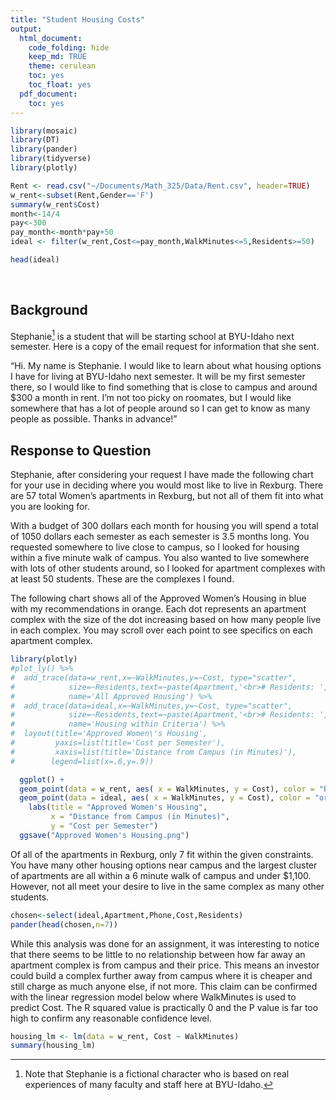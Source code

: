 ```yaml
---
title: "Student Housing Costs"
output:
  html_document:
    code_folding: hide
    keep_md: TRUE
    theme: cerulean
    toc: yes
    toc_float: yes
  pdf_document:
    toc: yes
---
```


```r
library(mosaic)
library(DT)
library(pander)
library(tidyverse)
library(plotly)

Rent <- read.csv("~/Documents/Math_325/Data/Rent.csv", header=TRUE)
w_rent<-subset(Rent,Gender=='F')
summary(w_rent$Cost)
month<-14/4
pay<-300
pay_month<-month*pay+50
ideal <- filter(w_rent,Cost<=pay_month,WalkMinutes<=5,Residents>=50)

head(ideal)

```

<br />

## Background

Stephanie[^1] is a student that will be starting school at BYU-Idaho next semester. Here is a copy of the email request for information that she sent.

"Hi. My name is Stephanie. I would like to learn about what housing options I have for living at BYU-Idaho next semester. It will be my first semester there, so I would like to find something that is close to campus and around $300 a month in rent. I'm not too picky on roomates, but I would like somewhere that has a lot of people around so I can get to know as many people as possible. Thanks in advance!"


<!-- Hint, you should probably subset the Rent dataset to only show the "Approved Women's Housing" since Stephanie won't be interested in Male Housing options. Also, you can edit this background however you wish when completing your analysis. Notice how this text in green doesn't show up in the HTML output because we used the HTML comment tags around this text. --> 

## Response to Question
Stephanie, after considering your request I have made the following chart for your use in deciding where you would most like to live in Rexburg. There are 57 total Women's apartments in Rexburg, but not all of them fit into what you are looking for.

With a budget of 300 dollars each month for housing you will spend a total of 1050 dollars each semester as each semester is 3.5 months long. You requested somewhere to live close to campus, so I looked for housing within a five minute walk of campus. You also wanted to live somewhere with lots of other students around, so I looked for apartment complexes with at least 50 students. These are the complexes I found.

The following chart shows all of the Approved Women's Housing in blue with my recommendations in orange. Each dot represents an apartment complex with the size of the dot increasing based on how many people live in each complex. You may scroll over each point to see specifics on each apartment complex.

```r
library(plotly)
#plot_ly() %>%
#  add_trace(data=w_rent,x=~WalkMinutes,y=~Cost, type="scatter",
#            size=~Residents,text=~paste(Apartment,'<br># Residents: ',Residents),
#            name='All Approved Housing') %>%
#  add_trace(data=ideal,x=~WalkMinutes,y=~Cost, type="scatter",
#            size=~Residents,text=~paste(Apartment,'<br># Residents: ',Residents),
#            name='Housing within Criteria') %>%
#  layout(title='Approved Women\'s Housing',
#         yaxis=list(title='Cost per Semester'),
#         xaxis=list(title='Distance from Campus (in Minutes)'),
#        legend=list(x=.6,y=.9))

  ggplot() +
  geom_point(data = w_rent, aes( x = WalkMinutes, y = Cost), color = "blue") +
  geom_point(data = ideal, aes( x = WalkMinutes, y = Cost), color = "orange") +
    labs(title = "Approved Women's Housing", 
         x = "Distance from Campus (in Minutes)", 
         y = "Cost per Semester")
  ggsave("Approved Women's Housing.png")
```




Of all of the apartments in Rexburg, only 7 fit within the given constraints. You have many other housing options near campus and the largest cluster of apartments are all within a 6 minute walk of campus and under $1,100. However, not all meet your desire to live in the same complex as many other students.
```r
chosen<-select(ideal,Apartment,Phone,Cost,Residents)
pander(head(chosen,n=7))
```

While this analysis was done for an assignment, it was interesting to notice that there seems to be little to no relationship between how far away an apartment complex is from campus and their price. This means an investor could build a complex further away from campus where it is cheaper and still charge as much anyone else, if not more. This claim can be confirmed with the linear regression model below where WalkMinutes is used to predict Cost. The R squared value is practically 0 and the P value is far too high to confirm any reasonable confidence level.

```r
housing_lm <- lm(data = w_rent, Cost ~ WalkMinutes)
summary(housing_lm)
```






[^1]: Note that Stephanie is a fictional character who is based on real experiences of many faculty and staff here at BYU-Idaho.
